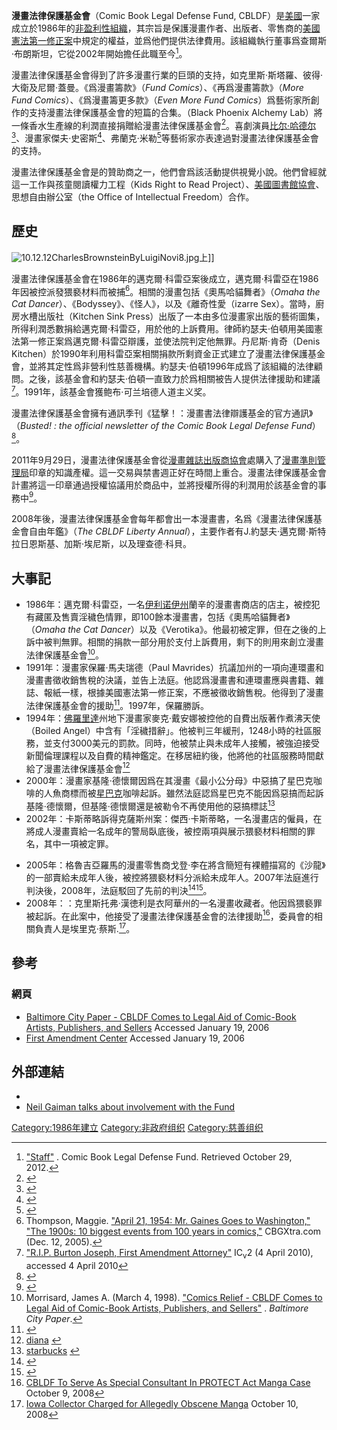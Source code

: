 {{Infobox Organization 
|name = 漫畫法律保護基金會
|image = Cbldf.png
|leader_title = 執行董事
|leader_name  = 查爾斯·布朗斯坦
|slogan = 
|purpose = 保護漫畫作者、出版者、零售商的[[美國憲法第一修正案|美國憲法第一修正案]]中規定的權益
|membership = 
|headquarters = {{美國}}[[紐約|紐約]]
|formation = 1986 
|website = [http://www.cbldf.org www.cbldf.org]
}}

'''漫畫法律保護基金會'''（Comic Book Legal Defense Fund, CBLDF）是[[美國|美國]]一家成立於1986年的[[非盈利性組織|非盈利性組織]]，其宗旨是保護漫畫作者、出版者、零售商的[[美國憲法第一修正案|美國憲法第一修正案]]中規定的權益，並爲他們提供法律費用。該組織執行董事爲查爾斯·布朗斯坦，它從2002年開始擔任此職至今<ref>[http://cbldf.org/about-us/staff/ "Staff"] {{Wayback|url=http://cbldf.org/about-us/staff/ |date=20121110013027 }}. Comic Book Legal Defense Fund. Retrieved October 29, 2012.</ref>。

漫畫法律保護基金會得到了許多漫畫行業的巨頭的支持，如克里斯·斯塔羅、彼得·大衛及尼爾·蓋曼。《爲漫畫籌款》（''Fund Comics''）、《再爲漫畫籌款》（''More Fund Comics''）、《爲漫畫籌更多款》（''Even More Fund Comics''）爲藝術家所創作的支持漫畫法律保護基金會的短篇的合集。{{Link-en|黑鳳凰鍊金實驗室|Black Phoenix Alchemy Lab}}（Black Phoenix Alchemy Lab）將一條香水生產線的利潤直接捐贈給漫畫法律保護基金會<ref>{{cite web |url=http://www.cbldf.org/articles/archives/000311.shtml |title=Comic Book Legal Defense Fund: Smell the Neil Gaiman Collection |date=February 1, 2007 |publisher=Comic Book Legal Defense Fund |deadurl=yes |archiveurl=https://web.archive.org/web/20070622184852/http://www.cbldf.org/articles/archives/000311.shtml |archivedate=2007年6月22日 }}</ref>。喜劇演員[[比尔·哈德尔|比尔·哈德尔]]<ref>{{cite web |url=http://www.youtube.com/watch?v=bdMZEiXpZEg |title=Bill Hader for the Comic Book Legal Defense Fund |publisher=[[YouTube|YouTube]] |date=April 19, 2008 |access-date=2016-09-18 |archive-date=2020-04-06 |archive-url=https://web.archive.org/web/20200406232633/https://www.youtube.com/watch?v=bdMZEiXpZEg |dead-url=no }}</ref>、漫畫家傑夫·史密斯<ref>{{cite web |url=http://www.youtube.com/watch?v=qxzxcORrgBE |title=Jeff Smith for the Comic Book Legal Defense Fund |publisher=[[YouTube|YouTube]] |date=April 22, 2008 |access-date=2016-09-18 |archive-date=2021-01-25 |archive-url=https://web.archive.org/web/20210125020019/http://www.youtube.com/watch?v=qxzxcORrgBE |dead-url=no }}</ref>、弗蘭克·米勒<ref>{{cite web |url=http://www.youtube.com/watch?v=HyDIbbbuS_U |title=Frank Miller for the Comic Book Legal Defense Fund |publisher=[[YouTube|YouTube]] |date=April 22, 2008 |access-date=2016-09-18 |archive-date=2020-04-07 |archive-url=https://web.archive.org/web/20200407134322/https://www.youtube.com/watch?v=HyDIbbbuS_U |dead-url=no }}</ref>等藝術家亦表達過對漫畫法律保護基金會的支持。

漫畫法律保護基金會是{{link-en|禁書週|Banned Books Week}}的贊助商之一，他們會爲該活動提供視覺小說。他們曾經就這一工作與孩童閱讀權力工程（Kids Right to Read Project）、[[美國圖書館協會|美國圖書館協會]]、思想自由辦公室（the Office of Intellectual Freedom）合作。

==歷史==
[[File:10.12.12CharlesBrownsteinByLuigiNovi8.jpg|thumb]]上]]

漫畫法律保護基金會在1986年的邁克爾·科雷亞案後成立，邁克爾·科雷亞在1986年因被控派發猥褻材料而被捕<ref>Thompson, Maggie. [http://www.cbgxtra.com/default.aspx?tabid=42&view=topic&forumid=34&postid=6606 "April 21, 1954: Mr. Gaines Goes to Washington," "The 1900s: 10 biggest events from 100 years in comics,"] {{Wayback|url=http://www.cbgxtra.com/default.aspx?tabid=42&view=topic&forumid=34&postid=6606 |date=20071026061211 }} CBGXtra.com (Dec. 12, 2005).</ref>。相關的漫畫包括《奧馬哈貓舞者》（''Omaha the Cat Dancer''）、《Bodyssey》、《怪人》，以及《離奇性愛（izarre Sex）。當時，廚房水槽出版社（Kitchen Sink Press）出版了一本由多位漫畫家出版的藝術圖集，所得利潤悉數捐給邁克爾·科雷亞，用於他的上訴費用。律師約瑟夫·伯頓用美國憲法第一修正案爲邁克爾·科雷亞辯護，並使法院判定他無罪。丹尼斯·肯奇（Denis Kitchen）於1990年利用科雷亞案相關捐款所剩資金正式建立了漫畫法律保護基金會，並將其定性爲非營利性慈善機構。約瑟夫·伯頓1996年成爲了該組織的法律顧問。之後，該基金會和約瑟夫·伯頓一直致力於爲相關被告人提供法律援助和建議<ref>[http://www.icv2.com/articles/news/17202.html?utm_source=twitterfeed&utm_medium=ping.fm "R.I.P. Burton Joseph, First Amendment Attorney"] {{Wayback|url=http://www.icv2.com/articles/news/17202.html?utm_source=twitterfeed&utm_medium=ping.fm |date=20141027002613 }} IC<sub>v</sub>2 (4 April 2010), accessed 4 April 2010</ref>。1991年，該基金會獲鲍布·可兰培德人道主义奖。

漫畫法律保護基金會擁有通訊季刊《猛擊！：漫畫書法律辯護基金的官方通訊》（''Busted! : the official newsletter of the Comic Book Legal Defense Fund''）<ref>{{OCLC|41042960}}</ref>。

2011年9月29日，漫畫法律保護基金會從[[漫畫雜誌出版商協會|漫畫雜誌出版商協會]]處購入了[[漫畫準則管理局|漫畫準則管理局]]印章的知識產權。這一交易與禁書週正好在時間上重合。漫畫法律保護基金會計畫將這一印章通過授權協議用於商品中，並將授權所得的利潤用於該基金會的事務中<ref>{{Cite web |url=http://cbldf.org/homepage/cbldf-receives-comics-code-authority-seal-of-approval/ |title=Comic Book Legal Defense Fund Press Release: "CBLDF Receives Comics Code Authority Seal of Approval", September 29, 2011. |accessdate=2016-09-18 |archive-date=2011-11-15 |archive-url=https://web.archive.org/web/20111115183646/http://cbldf.org/homepage/cbldf-receives-comics-code-authority-seal-of-approval/ |dead-url=no }}</ref>。

2008年後，漫畫法律保護基金會每年都會出一本漫畫書，名爲《漫畫法律保護基金會自由年鑑》（''The CBLDF Liberty Annual''），主要作者有J.約瑟夫·邁克爾·斯特拉日恩斯基、加斯·埃尼斯，以及理查德·科貝。

==大事記==
*1986年：邁克爾·科雷亞，一名[[伊利诺伊州|伊利诺伊州]]蘭辛的漫畫書商店的店主，被控犯有藏匿及售賣淫穢色情罪，即100餘本漫畫書，包括《奧馬哈貓舞者》（''Omaha the Cat Dancer''）以及《Verotika》。他最初被定罪，但在之後的上訴中被判無罪。相關的捐款一部分用於支付上訴費用，剩下的則用來創立漫畫法律保護基金會<ref>Morrisard, James A. (March 4, 1998). [http://www.citypaper.com/arts/story.asp?id=5032 "Comics Relief - CBLDF Comes to Legal Aid of Comic-Book Artists, Publishers, and Sellers"] {{webarchive|url=https://web.archive.org/web/20051205153725/http://www.citypaper.com/arts/story.asp?id=5032 |date=2005-12-05 }}. ''Baltimore City Paper''.</ref>。
*1991年：漫畫家保羅·馬夫瑞德（Paul Mavrides）抗議加州的一項向連環畫和漫畫書徵收銷售稅的決議，並告上法庭。他認爲漫畫書和連環畫應與書籍、雜誌、報紙一樣，根據美國憲法第一修正案，不應被徵收銷售稅。他得到了漫畫法律保護基金會的援助<ref>{{Cite web |url=http://www.subgenius.com/bigfist/Vreedeez/X0005_Mavrides_Case_Could_.html |title=Mavrides_Case_Could |access-date=2016-09-18 |archive-date=2015-09-24 |archive-url=https://web.archive.org/web/20150924111300/http://www.subgenius.com/bigfist/Vreedeez/X0005_Mavrides_Case_Could_.html |dead-url=no }}</ref>。1997年，保羅勝訴。
*1994年：[[佛羅里達|佛羅里達]]州地下漫畫家麥克·戴安娜被控他的自費出版著作煮沸天使（Boiled Angel）中含有「淫穢措辭」。他被判三年緩刑，1248小時的社區服務，並支付3000美元的罰款。同時，他被禁止與未成年人接觸，被強迫接受新聞倫理課程以及自費的精神鑑定。在移居紐約後，他將他的社區服務時間獻給了漫畫法律保護基金會<ref>[http://www.cbldf.org/casefiles/diana.shtml diana] {{webarchive|url=https://web.archive.org/web/20001121064500/http://www.cbldf.org/casefiles/diana.shtml |date=2000-11-21 }}</ref>
*2000年：漫畫家基隆·德懷爾因爲在其漫畫《最小公分母》中惡搞了星巴克咖啡的人魚商標而被[[星巴克|星巴克]]咖啡起訴。雖然法庭認爲星巴克不能因爲惡搞而起訴基隆·德懷爾，但基隆·德懷爾還是被勒令不再使用他的惡搞標誌<ref>[http://www.cbldf.org/pr/001130-starbucks.shtml starbucks] {{webarchive|url=https://web.archive.org/web/20020802174024/http://www.cbldf.org/pr/001130-starbucks.shtml |date=2002-08-02 }}</ref>
*2002年：卡斯蒂略訴得克薩斯州案：傑西·卡斯蒂略，一名漫畫店的僱員，在將成人漫畫賣給一名成年的警局臥底後，被控兩項與展示猥褻材料相關的罪名，其中一項被定罪。

*2005年：格魯吉亞羅馬的漫畫零售商戈登·李在將含簡短有裸體描寫的《沙龍》的一部賣給未成年人後，被控將猥褻材料分派給未成年人。2007年法庭進行判決後，2008年，法庭駁回了先前的判決<ref>{{cite web |url=http://www.cbldf.org/pr/archives/000310.shtml |title=存档副本 |accessdate=2006-12-11 |deadurl=yes |archiveurl=https://web.archive.org/web/20070204081048/http://www.cbldf.org/pr/archives/000310.shtml |archivedate=2007-02-04 }}</ref><ref name="nytimes">{{cite web |url=http://query.nytimes.com/gst/fullpage.html?res=9406EFDF103EF935A35756C0A9619C8B63 |title=When Picasso Went Down To Georgia |author=George Gene Gustines |work=[[New_York_Times|New York Times]] |date=May 6, 2007 |accessdate=March 8, 2010 |archive-date=2016-03-04 |archive-url=https://web.archive.org/web/20160304220515/http://query.nytimes.com/gst/fullpage.html?res=9406EFDF103EF935A35756C0A9619C8B63 |dead-url=no }}</ref>。
*2008年：{{link-en|美國訴漢德利案|United States v. Handley}}：克里斯托弗·漢徳利是衣阿華州的一名漫畫收藏者。他因爲猥褻罪被起訴。在此案中，他接受了漫畫法律保護基金會的法律援助<ref>[http://www.cbldf.org/pr/archives/000372.shtml CBLDF To Serve As Special Consultant In PROTECT Act Manga Case] {{webarchive|url=https://web.archive.org/web/20081013031340/http://www.cbldf.org/pr/archives/000372.shtml |date=2008-10-13 }} October 9, 2008</ref>，委員會的相關負責人是埃里克·蔡斯.<ref>[http://www.animenewsnetwork.com/news/2008-10-10/iowa-collector-charged-for-allegedly-obscene-manga Iowa Collector Charged for Allegedly Obscene Manga] {{Wayback|url=http://www.animenewsnetwork.com/news/2008-10-10/iowa-collector-charged-for-allegedly-obscene-manga |date=20201111235952 }} October 10, 2008</ref>。

==參考==
{{reflist}}

===網頁===
*[https://web.archive.org/web/20051205153725/http://www.citypaper.com/arts/story.asp?id=5032 Baltimore City Paper - CBLDF Comes to Legal Aid of Comic-Book Artists, Publishers, and Sellers] Accessed January 19, 2006
*[http://webarchive.loc.gov/all/20041221024840/http://www.firstamendmentcenter.org/speech/arts/topic.aspx?topic=comix First Amendment Center] Accessed January 19, 2006

==外部連結==
{{commons category}}
*{{official website|http://www.cbldf.org}}
*[https://web.archive.org/web/20120915045414/http://www.wildriverreview.com/4/worldvoices-neilgaiman.php Neil Gaiman talks about involvement with the Fund]

[[Category:1986年建立|Category:1986年建立]]
[[Category:非政府组织|Category:非政府组织]]
[[Category:慈善组织|Category:慈善组织]]
